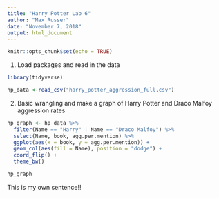 ```yaml
---
title: "Harry Potter Lab 6"
author: "Max Russer"
date: "November 7, 2018"
output: html_document
---
```


```r
knitr::opts_chunk$set(echo = TRUE)
```

1. Load packages and read in the data

```r

library(tidyverse)

hp_data <-read_csv("harry_potter_aggression_full.csv")


```

2. Basic wrangling and make a graph of Harry Potter and Draco Malfoy aggression rates

```r

hp_graph <- hp_data %>%
  filter(Name == "Harry" | Name == "Draco Malfoy") %>%
  select(Name, book, agg.per.mention) %>%
  ggplot(aes(x = book, y = agg.per.mention)) +
  geom_col(aes(fill = Name), position = "dodge") +
  coord_flip() +
  theme_bw()

hp_graph

```


This is my own sentence!!
 